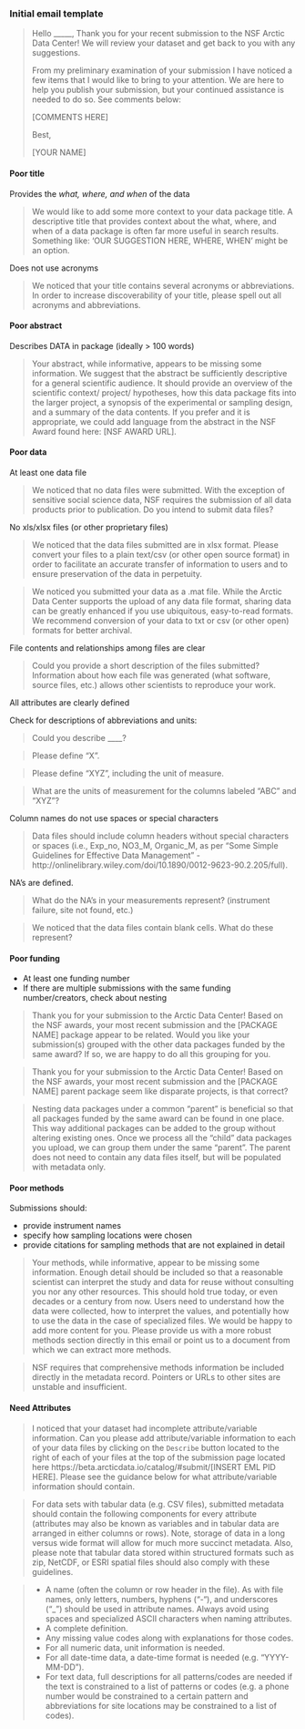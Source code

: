 ### Initial email template

> Hello _____,
> Thank you for your recent submission to the NSF Arctic Data Center! We will review your dataset and get back to you with any suggestions.
> 
> From my preliminary examination of your submission I have noticed a few items that I would like to bring to your attention. We are here to help you publish your submission, but your continued assistance is needed to do so. See comments below:
> 
> [COMMENTS HERE]
> 
> Best,
> 
> [YOUR NAME]

#### Poor title

Provides the *what, where, and when* of the data

> We would like to add some more context to your data package title. A descriptive title that provides context about the what, where, and when of a data package is often far more useful in search results. Something like: ‘OUR SUGGESTION HERE, WHERE, WHEN’ might be an option.

Does not use acronyms

> We noticed that your title contains several acronyms or abbreviations. In order to increase discoverability of your title, please spell out all acronyms and abbreviations.

#### Poor abstract

Describes DATA in package (ideally > 100 words)

> Your abstract, while informative, appears to be missing some information. We suggest that the abstract be sufficiently descriptive for a general scientific audience. It should provide an overview of the scientific context/ project/ hypotheses, how this data package fits into the larger project, a synopsis of the experimental or sampling design, and a summary of the data contents. If you prefer and it is appropriate, we could add language from the abstract in the NSF Award found here: [NSF AWARD URL].

#### Poor data

At least one data file

> We noticed that no data files were submitted. With the exception of sensitive social science data, NSF requires the submission of all data products prior to publication. Do you intend to submit data files?

No xls/xlsx files (or other proprietary files)

> We noticed that the data files submitted are in xlsx format. Please convert your files to a plain text/csv (or other open source format) in order to facilitate an accurate transfer of information to users and to ensure preservation of the data in perpetuity.

> We noticed you submitted your data as a .mat file. While the Arctic Data Center supports the upload of any data file format, sharing data can be greatly enhanced if you use ubiquitous, easy-to-read formats. We recommend conversion of your data to txt or csv (or other open) formats for better archival.

File contents and relationships among files are clear

> Could you provide a short description of the files submitted? Information about how each file was generated (what software, source files, etc.) allows other scientists to reproduce your work.

All attributes are clearly defined

Check for descriptions of abbreviations and units:

> Could you describe ____? 

> Please define “X”. 

> Please define “XYZ”, including the unit of measure. 

> What are the units of measurement for the columns labeled “ABC” and “XYZ”?

Column names do not use spaces or special characters

> Data files should include column headers without special characters or spaces (i.e., Exp_no, NO3_M, Organic_M, as per “Some Simple Guidelines for Effective Data Management” - http://onlinelibrary.wiley.com/doi/10.1890/0012-9623-90.2.205/full).

NA's are defined.

> What do the NA's in your measurements represent? (instrument failure, site not found, etc.)

> We noticed that the data files contain blank cells. What do these represent? 

#### Poor funding

* At least one funding number
* If there are multiple submissions with the same funding number/creators, check about nesting

> Thank you for your submission to the Arctic Data Center! Based on the NSF awards, your most recent submission and the [PACKAGE NAME] package appear to be related. Would you like your submission(s) grouped with the other data packages funded by the same award? If so, we are happy to do all this grouping for you.

> Thank you for your submission to the Arctic Data Center! Based on the NSF awards, your most recent submission and the [PACKAGE NAME] parent package seem like disparate projects, is that correct?

> Nesting data packages under a common “parent” is beneficial so that all packages funded by the same award can be found in one place. This way additional packages can be added to the group without altering existing ones. Once we process all the “child” data packages you upload, we can group them under the same “parent”. The parent does not need to contain any data files itself, but will be populated with metadata only.

#### Poor methods

Submissions should:

- provide instrument names
- specify how sampling locations were chosen
- provide citations for sampling methods that are not explained in detail

> Your methods, while informative, appear to be missing some information. Enough detail should be included so that a reasonable scientist can interpret the study and data for reuse without consulting you nor any other resources. This should hold true today, or even decades or a century from now. Users need to understand how the data were collected, how to interpret the values, and potentially how to use the data in the case of specialized files. We would be happy to add more content for you. Please provide us with a more robust methods section directly in this email or point us to a document from which we can extract more methods.

> NSF requires that comprehensive methods information be included directly in the metadata record. Pointers or URLs to other sites are unstable and insufficient.

#### Need Attributes

> I noticed that your dataset had incomplete attribute/variable information. Can you please add attribute/variable information to each of your data files by clicking on the `Describe` button located to the right of each of your files at the top of the submission page located here https://beta.arcticdata.io/catalog/#submit/[INSERT EML PID HERE]. Please see the guidance below for what attribute/variable information should contain.

>For data sets with tabular data (e.g. CSV files), submitted metadata should contain the following components for every attribute (attributes may also be known as variables and in tabular data are arranged in either columns or rows). Note, storage of data in a long versus wide format will allow for much more succinct metadata. Also, please note that tabular data stored within structured formats such as zip, NetCDF, or ESRI spatial files should also comply with these guidelines.

> - A name (often the column or row header in the file). As with file names, only letters, numbers, hyphens (“-“), and underscores (“_”) should be used in attribute names. Always avoid using spaces and specialized ASCII characters when naming attributes.
> - A complete definition.
> - Any missing value codes along with explanations for those codes.
> - For all numeric data, unit information is needed.
> - For all date-time data, a date-time format is needed (e.g. "YYYY-MM-DD").
> - For text data, full descriptions for all patterns/codes are needed if the text is constrained to a list of patterns or codes (e.g. a phone number would be constrained to a certain pattern and abbreviations for site locations may be constrained to a list of codes).



